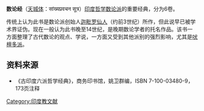 '''数论经'''（[[天城体|天城体]]：सांख्यप्रवचन सूत्र）[[印度|印度]][[古印度六派哲学|哲学]][[数论派|数论派]]的重要经典，分为6卷。

传统上认为此书是数论派创始人[[迦毗罗仙人|迦毗罗仙人]]（约前3世纪）所作，但此说早已被学术界证伪。现在一般认为此书晚至14世纪，是晚期数论学者的托名作品。该书一方面整理了古代数论的观点、学说，一方面又受到其他派别的强烈影响，尤其是[[吠檀多派|吠檀多派]]。
==资料来源==
*《古印度六派哲学经典》，商务印书馆，姚卫群编，ISBN 7-100-03480-9，173页注释
[[Category:印度教文献|Category:印度教文献]]